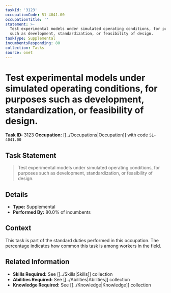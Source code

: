 ```yaml
---
taskId: '3123'
occupationCode: 51-4041.00
occupationTitle: ''
statement: >-
  Test experimental models under simulated operating conditions, for purposes
  such as development, standardization, or feasibility of design.
taskType: Supplemental
incumbentsResponding: 80
collection: Tasks
source: onet
---
```

# Test experimental models under simulated operating conditions, for purposes such as development, standardization, or feasibility of design.

**Task ID:** 3123
**Occupation:** [[../Occupations|Occupation]] with code `51-4041.00`

## Task Statement

> Test experimental models under simulated operating conditions, for purposes such as development, standardization, or feasibility of design.

## Details

- **Type:** Supplemental
- **Performed By:** 80.0% of incumbents

## Context

This task is part of the standard duties performed in this occupation. The percentage indicates how common this task is among workers in the field.

## Related Information

- **Skills Required:** See [[../Skills|Skills]] collection
- **Abilities Required:** See [[../Abilities|Abilities]] collection
- **Knowledge Required:** See [[../Knowledge|Knowledge]] collection
